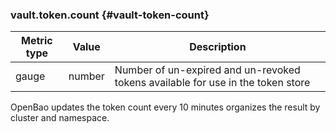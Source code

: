### vault.token.count {#vault-token-count}

Metric type | Value   | Description
----------- | ------- | -----------
gauge       | number  | Number of un-expired and un-revoked tokens available for use in the token store

OpenBao updates the token count every 10 minutes organizes the result by cluster
and namespace.
